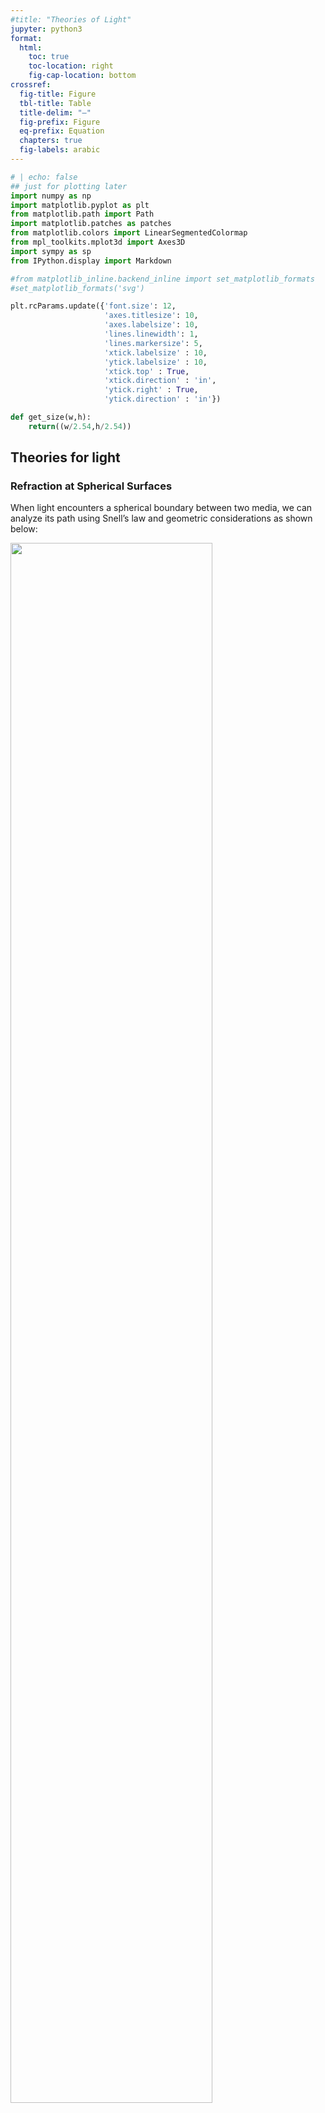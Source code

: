 ```yaml
---
#title: "Theories of Light"
jupyter: python3
format:
  html:
    toc: true
    toc-location: right
    fig-cap-location: bottom
crossref:
  fig-title: Figure
  tbl-title: Table
  title-delim: "—"
  fig-prefix: Figure
  eq-prefix: Equation
  chapters: true
  fig-labels: arabic
---
```



```python
# | echo: false
## just for plotting later
import numpy as np
import matplotlib.pyplot as plt
from matplotlib.path import Path
import matplotlib.patches as patches
from matplotlib.colors import LinearSegmentedColormap
from mpl_toolkits.mplot3d import Axes3D
import sympy as sp
from IPython.display import Markdown

#from matplotlib_inline.backend_inline import set_matplotlib_formats
#set_matplotlib_formats('svg')

plt.rcParams.update({'font.size': 12,
                     'axes.titlesize': 10,
                     'axes.labelsize': 10,
                     'lines.linewidth': 1,
                     'lines.markersize': 5,
                     'xtick.labelsize' : 10,
                     'ytick.labelsize' : 10,
                     'xtick.top' : True,
                     'xtick.direction' : 'in',
                     'ytick.right' : True,
                     'ytick.direction' : 'in'})

def get_size(w,h):
    return((w/2.54,h/2.54))
```


## Theories for light

### Refraction at Spherical Surfaces

When light encounters a spherical boundary between two media, we can analyze its path using Snell's law and geometric considerations as shown below:

::: {#fig-curved-surface fig-align="center"}
![](img/curved_surface.png){width=80%}

Refraction at a curved surface.
:::

To determine how an image forms, we need to find where rays originating from a point at distance $a$ from the surface will converge after refraction. Using Snell's law for a ray hitting the surface at angle $\alpha+\theta_1$:

$$n_{1}\sin(\alpha+\theta_1)=n_{2}\sin(\alpha-\theta_2)$$

Where:
$$\sin(\alpha)=\frac{y}{R}, \quad \tan(\theta_1)=\frac{y}{a}, \quad \tan(\theta_2)=\frac{y}{b}$$

For practical optical systems, we employ the **paraxial approximation**, where all angles are assumed small enough that:

$$\sin(\theta) \approx \theta+ O(\theta^{3}), \quad \tan(\theta) \approx \theta + O(\theta^{3}),\quad \cos(\theta)\approx 1 + O(\theta^{2})$$

This simplifies Snell's law to:

$$n_1(\alpha+\theta_1)=n_2(\alpha-\theta_2)$$

After appropriate transformations (detailed in the online lecture), we obtain:

$$\theta_2=\frac{n_2-n_1}{n_2 R}y -\frac{n_1}{n_2}\theta_1$$

and

$$y=y_1=y_2$$


This linear relationship between input ($y$, $\theta_1$) and output ($y$,$\theta_2$) parameters is a hallmark of paraxial optics and a result of the linearization of Snells law.

### Matrix Optics

The linear relation between input and output parameters allows us to express optical elements as linear transformations (matrices). This approach forms the foundation of **matrix optics**. For a lens, the matrix representation is:

$$\begin{pmatrix} y_2 \\ \theta_2 \end{pmatrix} = \begin{pmatrix} 1 & 0 \\ -\frac{1}{f} & 1 \end{pmatrix} \begin{pmatrix} y_1 \\ \theta_1 \end{pmatrix}$$

This 2×2 matrix is called the **ABCD matrix** of the lens. Thanks to the linearization of Snell's law, we can generalize this to any optical element:

$$\begin{pmatrix} y_2 \\
\theta_2 \end{pmatrix} = \begin{pmatrix} A & B \\ C & D \end{pmatrix} \begin{pmatrix} y_1 \\ \theta_1 \end{pmatrix}$$

Each element in the ABCD matrix has a specific physical meaning:

| Matrix Element | Physical Meaning |
|----------------|------------------|
| A | Magnification - relates output position to input position |
| B | Position-to-angle conversion - relates output position to input angle |
| C | Focusing power - relates output angle to input position |
| D | Angular magnification - relates output angle to input angle |

Every optical element can be characterized by these parameters. For example, a lens has C = -1/f (focusing power), while free space has B = d (position-dependent angle change). An important property is that the determinant of the matrix equals the ratio of refractive indices: det(M) = n₁/n₂, which equals 1 in a single medium.

Here are the ABCD matrices for common optical elements:

$$
\mathbf{M}=\begin{bmatrix}
A & B\\
C & D
\end{bmatrix} =\left[\begin{array}{ll}
1 & d \\
0 & 1
\end{array}\right] \tag{Free space}
$$

$$
\mathbf{M}=\left[\begin{array}{cc}
1 & 0 \\
0 & \frac{n_1}{n_2}
\end{array}\right] \tag{Planar interface}
$$

$$
\mathbf{M}=\left[\begin{array}{cc}
1 & 0 \\
-\frac{\left(n_2-n_1\right)}{n_2 R} & \frac{n_1}{n_2}
\end{array}\right] \tag{Spherical Boundary}
$$

$$
\mathbf{M}=\left[\begin{array}{cc}
1 & 0 \\
-\frac{1}{f} & 1
\end{array}\right] \tag{Thin Lens}
$$

For a system containing multiple optical elements, we simply multiply their matrices in the order that light passes through them:

$$
\mathrm{M}=\mathbf{M}_N \cdots \mathbf{M}_2 \mathbf{M}_1
$$

A ray entering the first optical element at a height $y_1$ at an angle $\theta_1$ is transformed according to the matrix $\mathbf{M}$ by the whole system. This elegant approach provides a powerful tool for analyzing complex optical systems efficiently.


::: {.callout-note collapse=true}
### Example: Optical Cloaking with Lens Systems

Optical cloaking refers to making objects "invisible" by guiding light rays around them such that to an observer, it appears as if the rays traveled through free space without encountering any object. Using matrix optics, we can design such a system.

::: {#fig-cloaking fig-align="center"}
![](img/cloacking.png){width=80%}

Example of a practical paraxial cloak. (a)–(c) A hand is cloaked for varying directions, while the background image is transmitted properly.(d) On-axis view of the ray optics cloaking device. (e) Setup using practical, easy to obtain optics, for demonstrating paraxial cloaking principles. (Photos by J. Adam Fenster, videos by Matthew Mann / University of Rochester) [Source](https://opg.optica.org/oe/fulltext.cfm?uri=oe-22-24-29465&id=304785)
:::


For perfect optical cloaking, the ABCD matrix of our system must be equivalent to that of free space:

$$
\mathbf{M}_{cloaking} = \left[\begin{array}{cc}
1 & d \\
0 & 1
\end{array}\right]
$$

Where $d$ is the total effective optical path length. Let's explore why we need exactly 4 lenses to achieve this.

#### Analysis of Different Lens Configurations

**1. Single Lens Configuration**

For a single lens with focal length $f$, the ABCD matrix is:

$$
\mathbf{M}_{single} = \left[\begin{array}{cc}
1 & 0 \\
-\frac{1}{f} & 1
\end{array}\right]
$$

This clearly cannot match the free space matrix due to the non-zero $C$ element.

**2. Two-Lens Configuration**

For two lenses with focal lengths $f_1$ and $f_2$ separated by distance $d_{12}$:

$$
\mathbf{M}_{two} = \left[\begin{array}{cc}
1 & 0 \\
-\frac{1}{f_2} & 1
\end{array}\right]
\left[\begin{array}{cc}
1 & d_{12} \\
0 & 1
\end{array}\right]
\left[\begin{array}{cc}
1 & 0 \\
-\frac{1}{f_1} & 1
\end{array}\right]
$$

When $d_{12} = f_1 + f_2$ (telescopic arrangement), this simplifies to:

$$
\mathbf{M}_{two} = \left[\begin{array}{cc}
-\frac{f_1}{f_2} & 0 \\
0 & -\frac{f_2}{f_1}
\end{array}\right]
$$

Since both magnification ($A$) and angular magnification ($D$) cannot simultaneously equal 1 while maintaining $\det(\mathbf{M}) = 1$, two lenses are insufficient.

**3. Three-Lens Configuration**

With three lenses, we have more parameters but still need to determine if we can satisfy all constraints simultaneously. For a three-lens system with focal lengths $f_1$, $f_2$, and $f_3$, separated by distances $d_{12}$ and $d_{23}$, the system matrix would be:

$$
\mathbf{M}_{three} =
\left[\begin{array}{cc}
1 & 0 \\
-\frac{1}{f_3} & 1
\end{array}\right]
\left[\begin{array}{cc}
1 & d_{23} \\
0 & 1
\end{array}\right]
\left[\begin{array}{cc}
1 & 0 \\
-\frac{1}{f_2} & 1
\end{array}\right]
\left[\begin{array}{cc}
1 & d_{12} \\
0 & 1
\end{array}\right]
\left[\begin{array}{cc}
1 & 0 \\
-\frac{1}{f_1} & 1
\end{array}\right]
$$

When multiplied out, the focusing power (C element) of the system is:

$$C = -\frac{1}{f_3} - \frac{1}{f_2} - \frac{1}{f_1} + \frac{d_{12}}{f_1f_2} + \frac{d_{23}}{f_2f_3} + \frac{d_{12}d_{23}}{f_1f_2f_3}$$

The magnification (A element) of the system is:

$$A = 1 - \frac{d_{12}}{f_1} - \frac{d_{23}}{f_2} + \frac{d_{12}d_{23}}{f_1f_2}$$

For perfect cloaking, we need both C = 0 and A = 1. From A = 1, we can derive:

$$\frac{d_{12}}{f_1} + \frac{d_{23}}{f_2} - \frac{d_{12}d_{23}}{f_1f_2} = 0$$

Solving for $d_{23}$, we get:

$$d_{23} = \frac{d_{12}/f_1}{1/f_2 - d_{12}/(f_1f_2)}$$

Substituting this into the condition for C = 0, we obtain a complex expression that places constraints on the possible values of $f_1$, $f_2$, and $f_3$. For typical lens configurations, this results in values that are difficult to realize physically, as it often requires either negative separations or negative focal lengths.

While the three-lens system provides more parameters to work with than the two-lens system, the mathematical constraints of simultaneously achieving zero focusing power (C = 0) and unit magnification (A = 1) still make perfect cloaking challenging with conventional optical elements.


**4. Four-Lens Configuration: The Solution**

We can arrange four lenses in two pairs:

- First pair (lenses 1 and 2): A beam compressor
- Second pair (lenses 3 and 4): A beam expander

For the beam compressor, with lenses at their combined focal length apart:

$$
\mathbf{M}_{comp} = \left[\begin{array}{cc}
-\frac{f_1}{f_2} & 0 \\
0 & -\frac{f_2}{f_1}
\end{array}\right]
$$

Similarly, for the beam expander:

$$
\mathbf{M}_{exp} = \left[\begin{array}{cc}
-\frac{f_3}{f_4} & 0 \\
0 & -\frac{f_4}{f_3}
\end{array}\right]
$$

The combined system matrix is:

$$
\mathbf{M}_{total} = \mathbf{M}_{exp} \times \mathbf{M}_{comp} = \left[\begin{array}{cc}
\frac{f_1}{f_2} \times \frac{f_3}{f_4} & 0 \\
0 & \frac{f_2}{f_1} \times \frac{f_4}{f_3}
\end{array}\right]
$$

For perfect cloaking, we need:
- $\frac{f_1}{f_2} \times \frac{f_3}{f_4} = 1$
- $\frac{f_2}{f_1} \times \frac{f_4}{f_3} = 1$

This is satisfied when $f_1 = f_4$ and $f_2 = f_3$.

With the lenses properly spaced and an additional free space distance $d_0$ between the two pairs, the complete system matrix becomes:

$$
\mathbf{M}_{cloaking} = \left[\begin{array}{cc}
1 & d_0 \\
0 & 1
\end{array}\right]
$$

Which perfectly mimics free space propagation, creating the optical cloaking effect.


```python
# Example of optical cloaking with four lenses using raytracing
from raytracing import *

# Define focal lengths (in mm)
f1 = 200
f2 = 75
f3 = f2  # f3 = f2 = 75
f4 = f1  # f4 = f1 = 200

# Create an optical path
path = ImagingPath()

# Add the four lenses with proper spacing
path.append(Space(d=100))  # Initial space before first lens
path.append(Lens(f=f1, label=f"f₁={f1}mm"))
path.append(Space(d=f1+f2))  # Distance between lens 1 and 2
path.append(Lens(f=f2, label=f"f₂={f2}mm"))
path.append(Space(d=100))  # Distance between lens pairs (d₀)
path.append(Lens(f=f3, label=f"f₃={f3}mm"))
path.append(Space(d=f3+f4))  # Distance between lens 3 and 4
path.append(Lens(f=f4, label=f"f₄={f4}mm"))
path.append(Space(d=100))  # Final space after last lens

# Display the ray path with custom figure size

path.display(raysList=[
    [Ray(y=5, theta=0)],
    [Ray(y=-5, theta=0)]
], interactive=False)

```
:::


### Multifocal Imaging

We would like to explore the concept of multifocal imaging to obtain 3D resolution from a single image.
In a microscope, an objective lens together with a tube lens is used to focus light from a sample onto a detector. Either the tube lens is no modified to shift the focal plane of the objective lens or one uses multiple tube lenses with different focal lengths with a single objective lens.


::: {#fig-multifocal-adapter fig-align="center"}
![](img/multifocal_imaging.png){width=80%}

The multifocal adapter. (a) Composition of the multifocal imaging setup. The multifocal adapter (MFA) is inserted into the light path between a standard dark-field microscope and a camera. (b) Composition of the multifocal adapter. Incoming light from the microscope is infinity projected by the lens f1 and split by three consecutive beam-splitters (b1 = 25/75; b2 = 33/67; b3 = 50/50). Five mirrors (m) guide the light into four separate optical paths. The lens f5 projects the four images onto the camera chip. The inter-plane distance is set by lenses of different focal length (f1 - f4). (c, d) Experimentally acquired (c) and simulated (d) (see Methods) multifocal dark-field images (planes 1 - 4, 20x objective) of a calibration grid at the four focal positions (indicated on the left side), where one of the four focal planes maps the grid sharply. Scale bar represents 20 µm. Experiment was performed six times with similar results. [Source](https://www.nature.com/articles/s41467-021-24768-4)
:::


```python
# | echo: false
# | code-fold: true
# Define symbols for our variables
f1, ft, Delta_ft, d, s = sp.symbols('f_1 f_t Delta_ft d s', real=True)

# Define matrices for each optical element
M_object_to_obj = sp.Matrix([[1, s], [0, 1]])  # Free space from object to objective lens
M_obj_lens = sp.Matrix([[1, 0], [-1/f1, 1]])  # Objective lens with focal length f1
M_obj_to_tube = sp.Matrix([[1, d], [0, 1]])  # Free space between objective and tube lens
M_tube_lens = sp.Matrix([[1, 0], [-1/(ft + Delta_ft), 1]])  # Modified tube lens
M_tube_to_camera = sp.Matrix([[1, ft], [0, 1]])  # Free space from tube lens to camera

# Calculate the system matrix
M_system = M_tube_to_camera * M_tube_lens * M_obj_to_tube * M_obj_lens * M_object_to_obj

# For sharp imaging, the B element (position-to-angle conversion) must be zero
B = M_system[0, 1]
B_simplified = sp.simplify(B)

# Solve for object distance s that gives perfect focusing
s_solution = sp.solve(B_simplified, s)[0]
s_solution = sp.simplify(s_solution)

# Display the solution
s_latex = sp.latex(s_solution)

```

In the simplest configuration of an objective lens and a tube lens, the light first travels from the object to the objective lens in free space for a distance $s$, which is represented by

```python
#| echo: false

Markdown(f'$$\nM_1={sp.latex(M_object_to_obj)}\n$$')
```

Then it is passing the objective lens with

```python
#| echo: false

Markdown(f'$$\nM_2={sp.latex(M_obj_lens)}\n$$')
```
traveling further through free space with distance $d$

```python
#| echo: false
Markdown(f'$$\nM_3={sp.latex(M_obj_to_tube)}\n$$')
```

and then hitting the tube lens with

```python
#| echo: false

Markdown(f'$$\nM_4={sp.latex(M_tube_lens)}\n$$')
```

where $\Delta_ft$ is a parameter modifying the original tube lens focal distance $f_t$.
Finally, the light will propagate to the detector at distance $f_t$ from the tube lens

```python
#| echo: false

Markdown(f'$$\nM_s={sp.latex(M_tube_to_camera)}\n$$')
```
gicing for the whole system:


$$
M_t=M_4 M_3 M_2 M_1
$$

The final matrix has again 4 parameters $A,B,C$ and $D$. For sharp imaging the parameter $B$ of the system must be equal to zero, as the outgoing light should be independent of the incoming angle. This is achieved


```python
#| echo: false

Markdown(f'$$\\delta s={sp.latex(s_solution)}-s_0\n$$')
```



```python
#| echo: false
#| label: fig-shift
#| fig-cap: "Plot of the solution with specific parameter values"
# Plot the solution with specific parameter values
f1_val = 0.18  # cm
ft_val = 18.0  # cm
d_val = 20.0   # cm

# Create a function to evaluate s_solution with these parameters
s_func = sp.lambdify(Delta_ft, s_solution.subs({f1: f1_val, ft: ft_val, d: d_val}))

# Generate data for plotting
delta_ft_range = np.linspace(-5, 5, 1000)  # Range of Delta_ft from -5 to 5 cm
s_values = [s_func(delta) for delta in delta_ft_range]

# Create the plot
plt.figure(figsize=get_size(10, 8),dpi=150)
plt.plot(delta_ft_range, (np.array(s_values)-0.18)*10*1000)
plt.axhline(y=0, color='r', linestyle='--', label=f'$f_1$ = {f1_val} cm')
plt.xlabel(r'$\Delta_{ft}$ [cm]')
plt.ylabel(r'$\delta s [µm]$')

plt.tight_layout()
plt.show()
```


::: {.callout-note collapse=true}
## The B Parameter

The **B parameter** is the most direct indicator of a sharp image in matrix optics.
For an optical system with ABCD matrix:
$$
\begin{pmatrix} y_2 \\ \theta_2 \end{pmatrix} =
\begin{pmatrix} A & B \\ C & D \end{pmatrix}
\begin{pmatrix} y_1 \\ \theta_1 \end{pmatrix}
$$

The output position is given by:
$$y_2 = Ay_1 + B\theta_1$$

For an image to be sharp, all rays originating from the same object point must converge to a single image point, regardless of their initial angles. This means that for a given $y_1$ (object position), the final position $y_2$ must be independent of the initial angle $\theta_1$.

This condition is satisfied when **B = 0**.

When B = 0:
- The final position depends only on the initial position ($y_2 = Ay_1$)
- All rays from a point source converge to a single point in the image plane
- The imaging is "stigmatic" (point-to-point mapping)

In our lens example, the system matrix was:
$$
\mathbf{M}_{system} =
\left[\begin{array}{cc}
1-\frac{d}{f} & d \\
-\frac{1}{f} & 1
\end{array}\right]
$$

For parallel input rays (different $y_1$ but all $\theta_1 = 0$), we needed A = 0 to make them all converge to a single point, which happened when d = f.

But for general imaging of points (not just parallel rays), the B = 0 condition is what determines whether the image is sharp. This is why, in optical design, finding conjugate planes (where B = 0) is essential for sharp imaging.
:::
